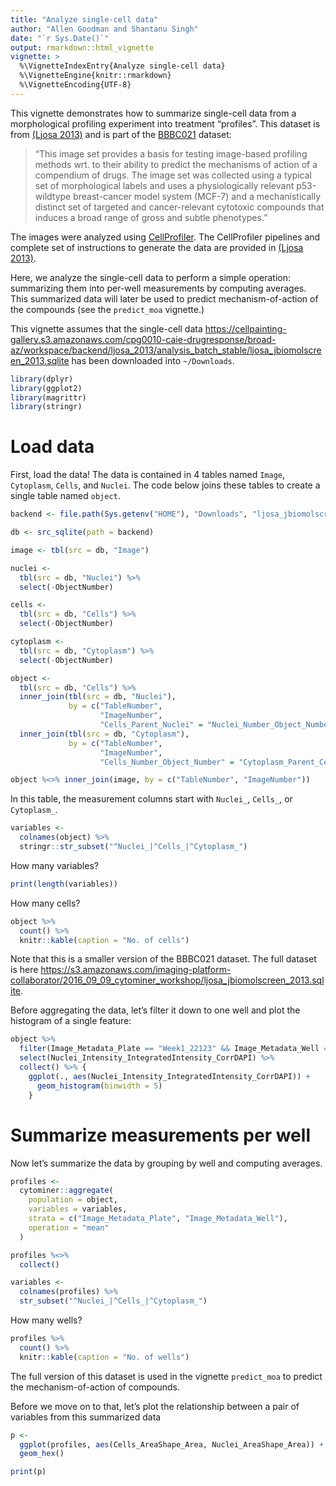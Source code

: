```yaml
---
title: "Analyze single-cell data"
author: "Allen Goodman and Shantanu Singh"
date: "`r Sys.Date()`"
output: rmarkdown::html_vignette
vignette: >
  %\VignetteIndexEntry{Analyze single-cell data}
  %\VignetteEngine{knitr::rmarkdown}
  %\VignetteEncoding{UTF-8}
---
```


This vignette demonstrates how to summarize single-cell data from a
morphological profiling experiment into treatment "profiles". This dataset is
from [(Ljosa 2013)](http://jbx.sagepub.com/content/18/10/1321) and is part of the
[BBBC021](https://data.broadinstitute.org/bbbc/BBBC021/) dataset:

> "This image set provides a basis for testing image-based profiling methods wrt. to their ability to predict the mechanisms of action of a compendium of drugs. The image set was collected using a typical set of morphological labels and uses a physiologically relevant p53-wildtype breast-cancer model system (MCF-7) and a mechanistically distinct set of targeted and cancer-relevant cytotoxic compounds that induces a broad range of gross and subtle phenotypes."

The images were analyzed using [CellProfiler](http://cellprofiler.org). The
CellProfiler pipelines and complete set of instructions to generate the data
are provided in [(Ljosa 2013)](http://jbx.sagepub.com/content/18/10/1321).

Here, we analyze the single-cell data to perform a simple operation:
summarizing them into per-well measurements by computing averages. This
summarized data will later be used to predict mechanism-of-action of the
compounds  (see the `predict_moa` vignette.)

This vignette assumes that the single-cell data <https://cellpainting-gallery.s3.amazonaws.com/cpg0010-caie-drugresponse/broad-az/workspace/backend/ljosa_2013/analysis_batch_stable/ljosa_jbiomolscreen_2013.sqlite> has been downloaded into `~/Downloads`.


```r
library(dplyr)
library(ggplot2)
library(magrittr)
library(stringr)

```


# Load data

First, load the data! The data is contained in 4 tables named `Image`,
`Cytoplasm`, `Cells`, and `Nuclei`. The code below joins these tables to
create a single table named `object`.


```r

backend <- file.path(Sys.getenv("HOME"), "Downloads", "ljosa_jbiomolscreen_2013.sqlite")

db <- src_sqlite(path = backend)

image <- tbl(src = db, "Image")

nuclei <- 
  tbl(src = db, "Nuclei") %>% 
  select(-ObjectNumber)

cells <- 
  tbl(src = db, "Cells") %>% 
  select(-ObjectNumber)

cytoplasm <- 
  tbl(src = db, "Cytoplasm") %>% 
  select(-ObjectNumber)

object <-
  tbl(src = db, "Cells") %>%
  inner_join(tbl(src = db, "Nuclei"),
             by = c("TableNumber",
                    "ImageNumber",
                    "Cells_Parent_Nuclei" = "Nuclei_Number_Object_Number")) %>%
  inner_join(tbl(src = db, "Cytoplasm"),
             by = c("TableNumber",
                    "ImageNumber",
                    "Cells_Number_Object_Number" = "Cytoplasm_Parent_Cells"))

object %<>% inner_join(image, by = c("TableNumber", "ImageNumber"))

```

In this table, the measurement columns start with `Nuclei_`, `Cells_`, or
`Cytoplasm_`.

```r
variables <-
  colnames(object) %>%
  stringr::str_subset("^Nuclei_|^Cells_|^Cytoplasm_")
```

How many variables?

```r
print(length(variables))
```

How many cells?

```r
object %>%
  count() %>%
  knitr::kable(caption = "No. of cells")
```

Note that this is a smaller version of the BBBC021 dataset. The full dataset is here
<https://s3.amazonaws.com/imaging-platform-collaborator/2016_09_09_cytominer_workshop/ljosa_jbiomolscreen_2013.sqlite>.

Before aggregating the data, let's filter it down to one well and plot the
histogram of a single feature:

```r
object %>%
  filter(Image_Metadata_Plate == "Week1_22123" && Image_Metadata_Well == "E04") %>%
  select(Nuclei_Intensity_IntegratedIntensity_CorrDAPI) %>%
  collect() %>% {
    ggplot(., aes(Nuclei_Intensity_IntegratedIntensity_CorrDAPI)) +
      geom_histogram(binwidth = 5)
    }

```

# Summarize measurements per well

Now let's summarize the data by grouping by well and computing averages.

```r
profiles <-
  cytominer::aggregate(
    population = object,
    variables = variables,
    strata = c("Image_Metadata_Plate", "Image_Metadata_Well"),
    operation = "mean"
  )

profiles %<>%
  collect()

variables <-
  colnames(profiles) %>%
  str_subset("^Nuclei_|^Cells_|^Cytoplasm_")

```

How many wells?

```r
profiles %>%
  count() %>%
  knitr::kable(caption = "No. of wells")
```

The full version of this dataset is used in the vignette `predict_moa` to predict the mechanism-of-action
of compounds.

Before we move on to that, let's plot the relationship between a pair of variables from this summarized data

```r
p <-
  ggplot(profiles, aes(Cells_AreaShape_Area, Nuclei_AreaShape_Area)) +
  geom_hex()

print(p)
```

